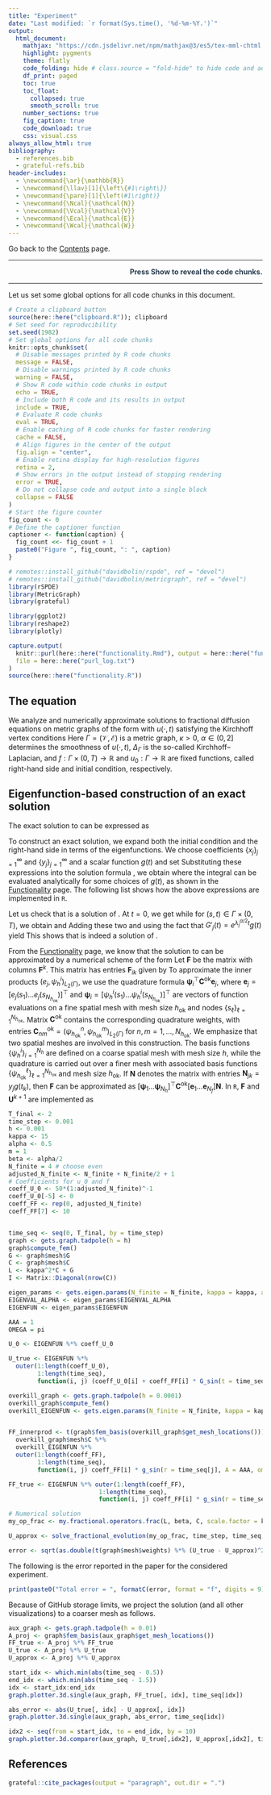 ```yaml
---
title: "Experiment"
date: "Last modified: `r format(Sys.time(), '%d-%m-%Y.')`"
output:
  html_document:
    mathjax: "https://cdn.jsdelivr.net/npm/mathjax@3/es5/tex-mml-chtml.js"
    highlight: pygments
    theme: flatly
    code_folding: hide # class.source = "fold-hide" to hide code and add a button to show it
    df_print: paged
    toc: true
    toc_float:
      collapsed: true
      smooth_scroll: true
    number_sections: true
    fig_caption: true
    code_download: true
    css: visual.css
always_allow_html: true
bibliography: 
  - references.bib
  - grateful-refs.bib
header-includes:
  - \newcommand{\ar}{\mathbb{R}}
  - \newcommand{\llav}[1]{\left\{#1\right\}}
  - \newcommand{\pare}[1]{\left(#1\right)}
  - \newcommand{\Ncal}{\mathcal{N}}
  - \newcommand{\Vcal}{\mathcal{V}}
  - \newcommand{\Ecal}{\mathcal{E}}
  - \newcommand{\Wcal}{\mathcal{W}}
---
```


Go back to the [Contents](about.html) page.

<div style="color: #2c3e50; text-align: right;">
********  
<strong>Press Show to reveal the code chunks.</strong>  

********
</div>


Let us set some global options for all code chunks in this document.


```r
# Create a clipboard button
source(here::here("clipboard.R")); clipboard
# Set seed for reproducibility
set.seed(1982) 
# Set global options for all code chunks
knitr::opts_chunk$set(
  # Disable messages printed by R code chunks
  message = FALSE,    
  # Disable warnings printed by R code chunks
  warning = FALSE,    
  # Show R code within code chunks in output
  echo = TRUE,        
  # Include both R code and its results in output
  include = TRUE,     
  # Evaluate R code chunks
  eval = TRUE,       
  # Enable caching of R code chunks for faster rendering
  cache = FALSE,      
  # Align figures in the center of the output
  fig.align = "center",
  # Enable retina display for high-resolution figures
  retina = 2,
  # Show errors in the output instead of stopping rendering
  error = TRUE,
  # Do not collapse code and output into a single block
  collapse = FALSE
)
# Start the figure counter
fig_count <- 0
# Define the captioner function
captioner <- function(caption) {
  fig_count <<- fig_count + 1
  paste0("Figure ", fig_count, ": ", caption)
}
```



```r
# remotes::install_github("davidbolin/rspde", ref = "devel")
# remotes::install_github("davidbolin/metricgraph", ref = "devel")
library(rSPDE)
library(MetricGraph)
library(grateful)

library(ggplot2)
library(reshape2)
library(plotly)
```



```r
capture.output(
  knitr::purl(here::here("functionality.Rmd"), output = here::here("functionality.R")),
  file = here::here("purl_log.txt")
)
source(here::here("functionality.R"))
```


## The equation

We analyze and numerically approximate solutions to fractional diffusion equations on metric graphs of the form
\begin{equation}
\label{eq:maineq}
\tag{1}
\left\{
\begin{aligned}
    \partial_t u(s,t) + (\kappa^2 - \Delta_\Gamma)^{\alpha/2} u(s,t) &= f(s,t), && \quad (s,t) \in \Gamma \times (0, T), \\
    u(s,0) &= u_0(s), && \quad s \in \Gamma,
\end{aligned}
\right.
\end{equation}
with $u(\cdot,t)$ satisfying the Kirchhoff vertex conditions
\begin{equation}
\label{eq:Kcond}
\tag{2}
   \mathcal{K} =  \left\{\phi\in C(\Gamma)\;\middle|\; \forall v\in \mathcal{V}:\; \textstyle\sum_{e\in\mathcal{E}_v}\partial_e \phi(v)=0 \right\}.
\end{equation}
Here $\Gamma = (\mathcal{V},\mathcal{E})$ is a metric graph, $\kappa>0$, $\alpha\in(0,2]$ determines the smoothness of $u(\cdot,t)$, $\Delta_{\Gamma}$ is the so-called Kirchhoff--Laplacian, and $f:\Gamma\times (0,T)\to\mathbb{R}$ and $u_0: \Gamma \to \mathbb{R}$ are fixed functions, called right-hand side and initial condition, respectively.

## Eigenfunction-based construction of an exact solution {#eigensolconst}

The exact solution to \eqref{eq:maineq} can be expressed as
\begin{equation}
\label{eq:sol_reprentation}
\tag{3}
        u(s,t) = \displaystyle\sum_{j\in\mathbb{N}}e^{-\lambda^{\alpha/2}_jt}\left(u_0, e_j\right)_{L_2(\Gamma)}e_j(s) + \int_0^t \displaystyle\sum_{j\in\mathbb{N}}e^{-\lambda^{\alpha/2}_j(t-r)}\left(f(\cdot, r), e_j\right)_{L_2(\Gamma)}e_j(s)dr.
\end{equation}

To construct an exact solution, we expand both the initial condition and the right-hand side in terms of the eigenfunctions. We choose coefficients $\{x_j\}_{j=1}^{\infty}$ and  $\{y_j\}_{j=1}^{\infty}$ and a scalar function $g(t)$ and set
\begin{align}
\tag{4}
    u_0(s) = \sum_{j=1}^{\infty} x_j e_j(s)\quad \text{ and }\quad
    f(s,t) = g(t) \sum_{j=1}^{\infty} y_j e_j(s).
\end{align}
 Substituting these expressions into the solution formula \eqref{eq:sol_reprentation}, we obtain
\begin{align}
\label{sollll}
\tag{5}
    u(s,t) = \sum_{j=1}^{\infty}(x_j+y_j G_j(t))e^{-\lambda^{\alpha/2}_jt}e_j(s),\quad G_j(t)= \int_0^t e^{\lambda^{\alpha/2}_jr}g(r)dr,
\end{align}
where the integral can be evaluated analytically for some choices of $g(t)$, as shown in the  [Functionality](functionality.html#exact_solution) page. The following list shows how the above expressions are implemented in $\texttt{R}$.
\begin{aligned}
\text{expression} \iff&\quad \text{In } \texttt{R}\\
\{x_j\}_{j=1}^{\infty} \iff&\quad  \texttt{coeff_U_0}\\
\{y_j\}_{j=1}^{\infty} \iff&\quad  \texttt{coeff_FF}\\
[e_1 e_2 \dots e_{N_f}] \iff&\quad  \texttt{EIGENFUN}\\
u_0(s) \iff&\quad  \texttt{U_0 <- EIGENFUN %*% coeff_U_0}\\
f(s,t) \iff&\quad  \texttt{FF_true <- EIGENFUN %*%}\\
&\quad\texttt{ outer(1:length(coeff_FF),}\\
&\qquad\qquad\texttt{ 1:length(time_seq),}\\
&\qquad\qquad\texttt{ function(i, j) coeff_FF[i] * g_sin(r = time_seq[j], A = AAA, omega = OMEGA))}\\
u(s,t) \iff&\quad  \texttt{U_true <- EIGENFUN %*%}\\
&\quad\texttt{ outer(1:length(coeff_U_0),}\\
&\qquad\qquad\texttt{ 1:length(time_seq),}\\
&\qquad\qquad\texttt{ function(i, j) (coeff_U_0[i] + coeff_FF[i] * G_sin(t = time_seq[j], A = AAA, lambda_j_alpha_half = EIGENVAL_ALPHA[i], omega = OMEGA)) *}\\
&\qquad\qquad\qquad\qquad\qquad\qquad\quad\texttt{exp(-EIGENVAL_ALPHA[i] * time_seq[j]))}
\end{aligned}

Let us check that \eqref{sollll} is a solution of \eqref{eq:maineq}. At $t=0$, we get
\begin{align*}
    u(s,0) = \sum_{j=1}^{\infty}(x_j+y_j G_j(0))e^{-\lambda^{\alpha/2}_j0}e_j(s) = \sum_{j=1}^{\infty}x_je_j(s) =u_0(s),
\end{align*}
while for $(s,t) \in \Gamma \times (0, T)$, we obtain
\begin{align*}
    \partial_t u(s,t) = \sum_{j=1}^{\infty}y_j G'_j(t)e^{-\lambda^{\alpha/2}_jt}e_j(s) - \sum_{j=1}^{\infty}(x_j+y_j G_j(t))e^{-\lambda^{\alpha/2}_jt}\lambda^{\alpha/2}_je_j(s)
\end{align*}
and
\begin{align*}
    (\kappa^2 - \Delta_\Gamma)^{\alpha/2} u(s,t) &= \sum_{j=1}^{\infty}(x_j+y_j G_j(t))e^{-\lambda^{\alpha/2}_jt}(\kappa^2 - \Delta_\Gamma)^{\alpha/2}e_j(s)\\
    &= \sum_{j=1}^{\infty}(x_j+y_j G_j(t))e^{-\lambda^{\alpha/2}_jt}\lambda^{\alpha/2}_je_j(s).
\end{align*}
Adding these two and using the fact that $G'_j(t) = e^{\lambda^{\alpha/2}_jt}g(t)$ yield
\begin{align*}
    \partial_t u(s,t) + (\kappa^2 - \Delta_\Gamma)^{\alpha/2} u(s,t)&= g(t)\sum_{j=1}^{\infty}y_je^{\lambda^{\alpha/2}_jt} e^{-\lambda^{\alpha/2}_jt}e_j(s) = f(s,t).
\end{align*}
This shows that \eqref{sollll} is indeed a solution of \eqref{eq:maineq}.

From the [Functionality](functionality.html#num_scheme) page, we know that the solution to \eqref{eq:maineq} can be approximated by a numerical scheme of the form
\begin{equation}
\label{eq:final_scheme2}
\tag{6}
\boldsymbol{U}^{k+1} = \boldsymbol{C}^{-1}\left(\sum_{k=1}^{m+1} a_k\left( \dfrac{\boldsymbol{L}\boldsymbol{C}^{-1}}{\kappa^2}-p_k\boldsymbol{I}\right)^{-1} + r\boldsymbol{I}\right) (\boldsymbol{C}\boldsymbol{U}^k+\tau \boldsymbol{F}^{k+1})
\end{equation}
Let $\boldsymbol{F}$ be the matrix with columns $\boldsymbol{F}^k$. This matrix has entries $\boldsymbol{F}_{ik}$ given by
\begin{align}
\label{eq:innerprod}
\tag{7}
    (f^{k},\psi^i_h)_{L_2(\Gamma)} = (f(\cdot,t_k),\psi^i_h)_{L_2(\Gamma)} = \sum_{j=1}^{N_f} y_j g(t_k) (e_j,\psi^i_h)_{L_2(\Gamma)}.
\end{align}
To approximate the inner products $(e_j,\psi^i_h)_{L_2(\Gamma)}$, we use the quadrature formula $\boldsymbol{\psi}_i^\top\boldsymbol{C}^{\text{ok}}\boldsymbol{e}_j$, where $\boldsymbol{e}_j=[e_j(s_1)\dots e_j(s_{N_{h_{\text{ok}}}})]^\top$ and $\boldsymbol{\psi}_i=[\psi^i_h(s_1)\dots \psi^i_h(s_{N_{h_{\text{ok}}}})]^\top$  are vectors of function evaluations on a fine spatial mesh with mesh size $h_{\text{ok}}$ and nodes $\{s_\ell\}_{\ell=1}^{N_{h_{\text{ok}}}}$. Matrix $\boldsymbol{C}^{\text{ok}}$ contains the corresponding quadrature weights, with entries $\boldsymbol{C}^{\text{ok}}_{nm} = (\psi_{h_\text{ok}}^n,\psi_{h_\text{ok}}^m)_{L_2(\Gamma)}$ for $n,m = 1,\dots, N_{h_\text{ok}}$. We emphasize that two spatial meshes are involved in this construction. The basis functions $\{\psi^i_h\}_{i=1}^{N_h}$ are defined on a coarse spatial mesh with mesh size $h$, while the quadrature is carried out over a finer mesh with associated basis functions $\{\psi^\ell_{h_\text{ok}}\}_{\ell=1}^{N_{h_\text{ok}}}$ and mesh size $h_\text{ok}$. If $\boldsymbol{N}$ denotes the matrix with entries $\boldsymbol{N}_{jk} = y_j g(t_k)$, then $\boldsymbol{F}$ can be approximated as $[\boldsymbol{\psi}_1\dots \boldsymbol{\psi}_{N_h}]^\top \boldsymbol{C}^{\text{ok}} [\boldsymbol{e}_1\dots \boldsymbol{e}_{N_f}] \boldsymbol{N}$. In $\texttt{R}$,  $\boldsymbol{F}$ and $\boldsymbol{U}^{k+1}$ are implemented as
\begin{aligned}
\text{expression} \iff&\quad \text{In } \texttt{R}\\
[\boldsymbol{\psi}_1\dots \boldsymbol{\psi}_{N_h}]^\top \iff&\quad \texttt{t(graph\$fem_basis(overkill_graph\$get_mesh_locations()))}\\
\boldsymbol{C}^{\text{ok}} \iff&\quad \texttt{overkill_graph\$mesh\$C}\\
[\boldsymbol{e}_1\dots \boldsymbol{e}_{N_f}] \iff&\quad \texttt{overkill_EIGENFUN}\\
\boldsymbol{N} \iff&\quad \texttt{outer(1:length(coeff_FF),}\\
&\qquad\quad\;\;\texttt{ 1:length(time_seq),}\\
&\qquad\quad\;\;\texttt{ function(i, j) coeff_FF[i] * g_sin(r = time_seq[j], A = AAA, omega = OMEGA))}\\
\boldsymbol{F}\iff&\quad  \texttt{FF_innerprod <- t(graph\$fem_basis(overkill_graph\$get_mesh_locations())) %*%}\\
&\quad\texttt{overkill_graph\$mesh\$C %*%}\\
&\quad\texttt{overkill_EIGENFUN %*%}\\
&\quad\texttt{outer(1:length(coeff_FF),}\\
&\qquad\qquad\texttt{1:length(time_seq),}\\
&\qquad\qquad\texttt{function(i, j) coeff_FF[i] * g_sin(r = time_seq[j], A = AAA, omega = OMEGA))}\\
\boldsymbol{U}^{k+1}\iff&\quad \texttt{U_approx[, k + 1] <- as.matrix(my.solver.frac(my_op_frac, my_op_frac\$C %*% U_approx[, k] + time_step * FF_innerprod[, k + 1]))}
\end{aligned}

```r
T_final <- 2
time_step <- 0.001 
h <- 0.001 
kappa <- 15
alpha <- 0.5 
m = 1
beta <- alpha/2
N_finite = 4 # choose even
adjusted_N_finite <- N_finite + N_finite/2 + 1
# Coefficients for u_0 and f
coeff_U_0 <- 50*(1:adjusted_N_finite)^-1
coeff_U_0[-5] <- 0
coeff_FF <- rep(0, adjusted_N_finite)
coeff_FF[7] <- 10


time_seq <- seq(0, T_final, by = time_step)
graph <- gets.graph.tadpole(h = h)
graph$compute_fem()
G <- graph$mesh$G
C <- graph$mesh$C
L <- kappa^2*C + G
I <- Matrix::Diagonal(nrow(C))

eigen_params <- gets.eigen.params(N_finite = N_finite, kappa = kappa, alpha = alpha, graph = graph)
EIGENVAL_ALPHA <- eigen_params$EIGENVAL_ALPHA
EIGENFUN <- eigen_params$EIGENFUN

AAA = 1
OMEGA = pi

U_0 <- EIGENFUN %*% coeff_U_0

U_true <- EIGENFUN %*% 
  outer(1:length(coeff_U_0), 
        1:length(time_seq), 
        function(i, j) (coeff_U_0[i] + coeff_FF[i] * G_sin(t = time_seq[j], A = AAA, lambda_j_alpha_half = EIGENVAL_ALPHA[i], omega = OMEGA) ) * exp(-EIGENVAL_ALPHA[i] * time_seq[j]))

overkill_graph <- gets.graph.tadpole(h = 0.0001)
overkill_graph$compute_fem()
overkill_EIGENFUN <- gets.eigen.params(N_finite = N_finite, kappa = kappa, alpha = alpha, graph = overkill_graph)$EIGENFUN


FF_innerprod <- t(graph$fem_basis(overkill_graph$get_mesh_locations())) %*%
  overkill_graph$mesh$C %*%
  overkill_EIGENFUN %*%
  outer(1:length(coeff_FF), 
        1:length(time_seq), 
        function(i, j) coeff_FF[i] * g_sin(r = time_seq[j], A = AAA, omega = OMEGA))

FF_true <- EIGENFUN %*% outer(1:length(coeff_FF), 
                         1:length(time_seq), 
                         function(i, j) coeff_FF[i] * g_sin(r = time_seq[j], A = AAA, omega = OMEGA))

# Numerical solution
my_op_frac <- my.fractional.operators.frac(L, beta, C, scale.factor = kappa^2, m = m, time_step)

U_approx <- solve_fractional_evolution(my_op_frac, time_step, time_seq, val_at_0 = U_0, RHST = FF_innerprod)

error <- sqrt(as.double(t(graph$mesh$weights) %*% (U_true - U_approx)^2 %*% rep(time_step, ncol(U_true))))
```

The following is the error reported in the paper for the considered experiment.

```r
print(paste0("Total error = ", formatC(error, format = "f", digits = 9)))
```

Because of GitHub storage limits, we project the solution (and all other visualizations) to a coarser mesh as follows.

```r
aux_graph <- gets.graph.tadpole(h = 0.01)
A_proj <- graph$fem_basis(aux_graph$get_mesh_locations())
FF_true <- A_proj %*% FF_true
U_true <- A_proj %*% U_true
U_approx <- A_proj %*% U_approx
```


```r
start_idx <- which.min(abs(time_seq - 0.5))
end_idx <- which.min(abs(time_seq - 1.5))
idx <- start_idx:end_idx
graph.plotter.3d.single(aux_graph, FF_true[, idx], time_seq[idx])
```


```r
abs_error <- abs(U_true[, idx] - U_approx[, idx])
graph.plotter.3d.single(aux_graph, abs_error, time_seq[idx])
```


```r
idx2 <- seq(from = start_idx, to = end_idx, by = 10)
graph.plotter.3d.comparer(aux_graph, U_true[,idx2], U_approx[,idx2], time_seq[idx2])
```


## References

```r
grateful::cite_packages(output = "paragraph", out.dir = ".")
```

